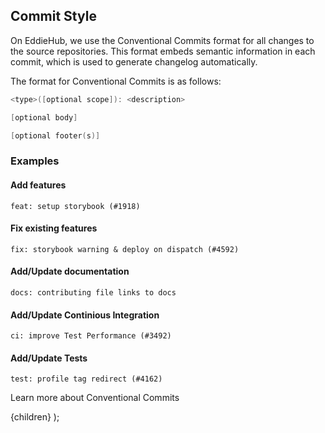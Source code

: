 
## Commit Style

On EddieHub, we use the <Link href="https://www.conventionalcommits.org"> Conventional Commits</Link> format for all changes to the source repositories. This format embeds semantic information in each commit, which is used to generate changelog automatically.

The format for Conventional Commits is as follows:

```swift
<type>([optional scope]): <description>

[optional body]

[optional footer(s)]
```

### Examples

#### Add features
``` 
feat: setup storybook (#1918)
```

#### Fix existing features
``` 
fix: storybook warning & deploy on dispatch (#4592)
```

#### Add/Update documentation
``` 
docs: contributing file links to docs
```

#### Add/Update Continious Integration 
``` 
ci: improve Test Performance (#3492)
```

#### Add/Update Tests
``` 
test: profile tag redirect (#4162)
```


Learn more about <Link href="https://www.conventionalcommits.org"> Conventional Commits</Link>



  <DocsLayout title="LinkFree Hacktoberfest Documentation">
    {children}
  </DocsLayout>
);
